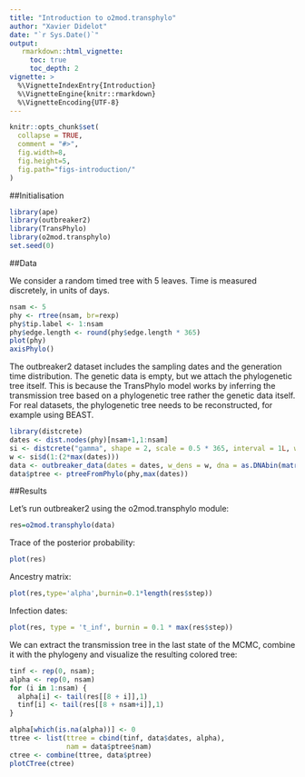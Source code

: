 ```yaml
---
title: "Introduction to o2mod.transphylo"
author: "Xavier Didelot"
date: "`r Sys.Date()`"
output:
   rmarkdown::html_vignette:
     toc: true
     toc_depth: 2
vignette: >
  %\VignetteIndexEntry{Introduction}
  %\VignetteEngine{knitr::rmarkdown}
  %\VignetteEncoding{UTF-8}
---
```




```r
knitr::opts_chunk$set(
  collapse = TRUE,
  comment = "#>", 
  fig.width=8, 
  fig.height=5, 
  fig.path="figs-introduction/"
)
```

##Initialisation

```r
library(ape)
library(outbreaker2)
library(TransPhylo)
library(o2mod.transphylo)
set.seed(0)
```

##Data

We consider a random timed tree with 5 leaves. Time is measured discretely, in units of days.

```r
nsam <- 5
phy <- rtree(nsam, br=rexp)
phy$tip.label <- 1:nsam
phy$edge.length <- round(phy$edge.length * 365)
plot(phy)
axisPhylo()
```

The outbreaker2 dataset includes the sampling dates and the generation time
distribution.  The genetic data is empty, but we attach the phylogenetic tree
itself.  This is because the TransPhylo model works by inferring the
transmission tree based on a phylogenetic tree rather the genetic data
itself. For real datasets, the phylogenetic tree needs to be reconstructed, for
example using BEAST.

```r
library(distcrete)
dates <- dist.nodes(phy)[nsam+1,1:nsam]
si <- distcrete("gamma", shape = 2, scale = 0.5 * 365, interval = 1L, w = 0)
w <- si$d(1:(2*max(dates)))
data <- outbreaker_data(dates = dates, w_dens = w, dna = as.DNAbin(matrix('A',nsam,1)))
data$ptree <- ptreeFromPhylo(phy,max(dates))
```

##Results

Let's run outbreaker2 using the o2mod.transphylo module:
```r
res=o2mod.transphylo(data)
```
Trace of the posterior probability:
```r
plot(res)
```

Ancestry matrix:
```r
plot(res,type='alpha',burnin=0.1*length(res$step))
```

Infection dates:
```r
plot(res, type = 't_inf', burnin = 0.1 * max(res$step))
```

We can extract the transmission tree in the last state of the MCMC, combine it with the phylogeny and visualize the resulting colored tree:

```r
tinf <- rep(0, nsam);
alpha <- rep(0, nsam)
for (i in 1:nsam) {
  alpha[i] <- tail(res[[8 + i]],1)
  tinf[i] <- tail(res[[8 + nsam+i]],1)
}

alpha[which(is.na(alpha))] <- 0
ttree <- list(ttree = cbind(tinf, data$dates, alpha),
              nam = data$ptree$nam)
ctree <- combine(ttree, data$ptree)
plotCTree(ctree)
```
